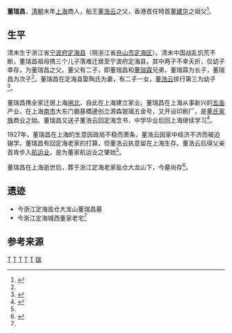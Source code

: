 '''董瑞昌'''，[[清朝|清朝]]末年[[上海|上海]]商人，船王[[董浩云|董浩云]]之父，香港首任特首[[董建华|董建华]]之祖父<ref name="Tung dinghai">{{cite web|url=http://sz.dinghai.gov.cn/wh_List.Asp?ID=14173&NID=2754|title=董建华|publisher=定海史志网|author=定海历史文化丛书|deadurl=yes|archiveurl=https://web.archive.org/web/20160305030920/http://sz.dinghai.gov.cn/wh_List.Asp?ID=14173&NID=2754|archivedate=2016-03-05}}</ref>。

==生平==

清末生于浙江省[[宁波府|宁波府]][[定海县|定海县]]（現浙江省[[舟山市|舟山市]][[定海区|定海区]]）。清末中国战乱饥荒不断，董瑞昌祖母携三个儿子落难迁居至宁波府定海县，其中两子不幸夭折，仅幼子幸存，为董瑞昌之父。董父有二子，即董瑞昌和[[董瑞霖|董瑞霖]]兄弟，董瑞霖为长子，董瑞昌为次子<ref name="Tung dinghai"/>。董瑞昌在定海县娶陶氏为妻，有二子一女，[[董浩云|董浩云]]排行第三为幼子<ref>{{cite web|url=http://www.hxds.cc/gr/dyx/2015-03-30/363.html|title=探讨香港董建华世系|publisher=华夏董氏网|author=董炎星|date=2015-03-30|access-date=2015-07-21|archive-date=2016-05-08|archive-url=https://web.archive.org/web/20160508065717/http://www.hxds.cc/gr/dyx/2015-03-30/363.html|dead-url=yes}}</ref>。

董瑞昌携全家迁居上海[[闸北|闸北]]，自此在上海建立家业。董瑞昌在上海从事新兴的[[五金|五金]]产业，在上海[[南市|南市]]大东门霸基橋邊创立源森玻璃五金号，又开设印刷厂，是[[董浩云家族|董氏家族]]商业之始。董瑞昌又送子董浩云回定海念书，中学毕业后回上海继续学习<ref>{{cite web|url=http://oenvqoi.139sz.cn/read/article.php?id=271847&p=4|title=香港船王世家|publisher=掌上苏州|author=人文历史}}{{Dead link|date=2018年6月 |bot=InternetArchiveBot |fix-attempted=no }}</ref>。

1927年，董瑞昌在上海的生意因政局不稳而萧条，董浩云因家中经济不济而被迫辍学。董瑞昌有回定海老家的打算，但董浩云执意留在上海生存。董浩云后得父亲首肯步入[[航运业|航运业]]，是为董家航运业之肇始<ref name="Tung dinghai"/>。

董瑞昌在上海逝世后，葬于浙江定海老家盐仓大龙山下，今墓尚存<ref name="Tung family">{{cite web |url=http://dhnews.zjol.com.cn/dhnews/system/2008/09/25/010677339.shtml |title=船王董浩云的定海情 |publisher=定海新闻网 |author=舟山日报 |date=2008年9月25日 |access-date=2015年7月21日 |archive-url=https://web.archive.org/web/20160304191345/http://dhnews.zjol.com.cn/dhnews/system/2008/09/25/010677339.shtml |archive-date=2016年3月4日 |dead-url=yes }}</ref>。

==遗迹==
* 今浙江定海盐仓大龙山董瑞昌墓
* 今浙江定海城西董家老宅<ref name="Tung family"/>

==参考来源==
{{reflist|2}}

{{寧波董浩雲家族}}
[[Category:定海人|T]]
[[Category:宁波裔上海人|T]]
[[Category:中国企业家|T]]
[[Category:清朝商人|T]]
[[Category:宁波商帮|T]]
[[Category:董浩云家族|瑞]]